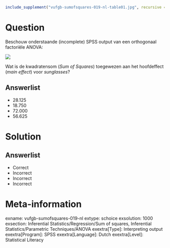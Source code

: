 ```{r, echo = FALSE, results = "hide"}
include_supplement("vufgb-sumofsquares-019-nl-table01.jpg", recursive = TRUE)
```

Question
========

Beschouw onderstaande (incomplete) SPSS output van een orthogonaal factoriële ANOVA:

![](vufgb-sumofsquares-019-nl-table01.jpg)
  
Wat is de kwadratensom (*Sum of Squares*) toegewezen aan het hoofdeffect (*main effect*) voor *sunglasses*? 
  
Answerlist
----------
* 28.125
* 18.750
* 72.000
* 56.625

Solution
========

Answerlist
----------
* Correct
* Incorrect
* Incorrect
* Incorrect

Meta-information
================
exname: vufgb-sumofsquares-019-nl
extype: schoice
exsolution: 1000
exsection: Inferential Statistics/Regression/Sum of squares, Inferential Statistics/Parametric Techniques/ANOVA
exextra[Type]: Interpreting output
exextra[Program]: SPSS
exextra[Language]: Dutch
exextra[Level]: Statistical Literacy